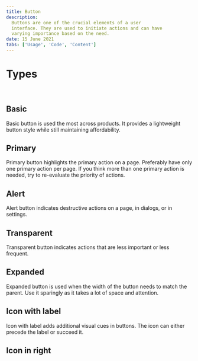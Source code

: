 ```yaml
---
title: Button
description:
  Buttons are one of the crucial elements of a user
  interface. They are used to initiate actions and can have
  varying importance based on the need.
date: 15 June 2021
tabs: ['Usage', 'Code', 'Content']
---
```


# Types

<br />

## Basic

Basic button is used the most across products. It provides a lightweight button style while still maintaining affordability.

<Preview component='button' name='basic-button' />

## Primary

Primary button highlights the primary action on a page. Preferably have only one primary action per page. If you think more than one primary action is needed, try to re-evaluate the priority of actions.

<Preview component='button' name='primary-button' />

## Alert

Alert button indicates destructive actions on a page, in dialogs, or in settings.

<Preview component='button' name='alert-button' />

## Transparent

Transparent button indicates actions that are less important or less frequent.

<Preview component='button' name='transparent-button' />

## Expanded

Expanded button is used when the width of the button needs to match the parent. Use it sparingly as it takes a lot of space and attention.

<Preview component='button' name='expanded-button' />

## Icon with label

Icon with label adds additional visual cues in buttons. The icon can either precede the label or succeed it.

<Preview component='button' name='icon-left-button' />

## Icon in right

<Preview component='button' name='icon-right-button' />
